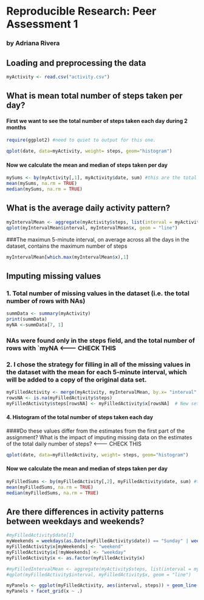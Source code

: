 # Reproducible Research: Peer Assessment 1
### by Adriana Rivera






## Loading and preprocessing the data
```r
myActivity <- read.csv("activity.csv")

```


## What is mean total number of steps taken per day?
#### First we want to see the total number of steps taken each day during 2 months
```r
require(ggplot2) #need to quiet to output for this one.
```

```r
qplot(date, data=myActivity, weight= steps, geom="histogram")
```

#### Now we calculate the mean and median of steps taken per day
```r
mySums <- by(myActivity[,1], myActivity$date, sum) #this are the total number of steps per day.
mean(mySums, na.rm = TRUE)
median(mySums, na.rm = TRUE)
```


## What is the average daily activity pattern?
```r
myIntervalMean <- aggregate(myActivity$steps, list(interval = myActivity$interval), mean, na.rm=TRUE) #this are the total number of steps per day.
qplot(myIntervalMean$interval, myIntervalMean$x, geom = "line")
```

###The maximun 5-minute interval, on average across all the days in the dataset, contains the maximum number of steps
```r
myIntervalMean[which.max(myIntervalMean$x),1]

```

## Imputing missing values
### 1. Total number of missing values in the dataset (i.e. the total number of rows with NAs)
```r
summData <- summary(myActivity)
print(summData)
myNA <-summData[7, 1]
```
### NAs were found only in the steps field, and the total number of rows with `myNA  <------- CHECK THIS

### 2. I chose the strategy for filling in all of the missing values in the dataset with the mean for each 5-minute interval, which will be added to a copy of the original data set.

```r
myFilledActivity <- merge(myActivity, myIntervalMean, by.x= "interval", by.y= "interval", sort=FALSE) #Added extra col with means of respective time interval.
rowsNA <- is.na(myFilledActivity$steps)
myFilledActivity$steps[rowsNA] <- myFilledActivity$x[rowsNA]  # New set is correctly filled. I only have the extra column x, which will be unused
```

#### 4. Histogram of the total number of steps taken each day
####Do these values differ from the estimates from the first part of the assignment? What is the impact of imputing missing data on the estimates of the total daily number of steps? <------- CHECK THIS

```r
qplot(date, data=myFilledActivity, weight= steps, geom="histogram")
```
#### Now we calculate the mean and median of steps taken per day
```r
myFilledSums <- by(myFilledActivity[,2], myFilledActivity$date, sum) #this are the total number of steps per day.
mean(myFilledSums, na.rm = TRUE)
median(myFilledSums, na.rm = TRUE)
```



## Are there differences in activity patterns between weekdays and weekends?
```r
#myFilledActivity$date[1]
myWeekends = weekdays(as.Date(myFilledActivity$date)) == "Sunday" | weekdays(as.Date(myFilledActivity$date)) == "Saturday"
myFilledActivity$x[myWeekends] <- "weekend"
myFilledActivity$x[!myWeekends] <- "weekday"
myFilledActivity$x <- as.factor(myFilledActivity$x)

#myFilledIntervalMean <- aggregate(myActivity$steps, list(interval = myActivity$interval), mean, na.rm=TRUE)
#qplot(myFilledActivity$interval, myFilledActivity$x, geom = "line")

myPanels <- ggplot(myFilledActivity, aes(interval, steps)) + geom_line()
myPanels + facet_grid(x ~ .)

```
